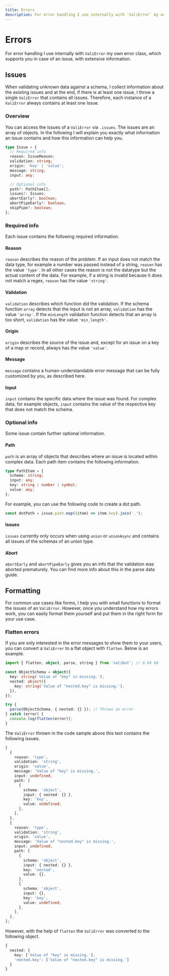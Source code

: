 ```yaml
---
title: Errors
description: For error handling I use internally with `ValiError` my own error class, which supports you in case of an issue, with extensive information.
---
```



# Errors

For error handling I use internally with <Link href="/api/ValiError">`ValiError`</Link> my own error class, which supports you in case of an issue, with extensive information.

## Issues

When validating unknown data against a schema, I collect information about the existing issues and at the end, if there is at least one issue, I throw a single <Link href="/api/ValiError">`ValiError`</Link> that contains all issues. Therefore, each instance of a <Link href="/api/ValiError">`ValiError`</Link> always contains at least one Issue.

### Overview

You can access the issues of a <Link href="/api/ValiError">`ValiError`</Link> via `.issues`. The issues are an array of objects. In the following I will explain you exactly what information an issue contains and how this information can help you.

```ts
type Issue = {
  // Required info
  reason: IssueReason;
  validation: string;
  origin: 'key' | 'value';
  message: string;
  input: any;

  // Optional info
  path?: PathItem[];
  issues?: Issues;
  abortEarly?: boolean;
  abortPipeEarly?: boolean;
  skipPipe?: boolean;
};
```

### Required info

Each issue contains the following required information.

#### Reason

`reason` describes the reason of the problem. If an input does not match the data type, for example a number was passed instead of a string, `reason` has the value `'type'`. In all other cases the reason is not the datatype but the actual content of the data. For example, if a string is invalid because it does not match a regex, `reason` has the value `'string'`.

#### Validation

`validation` describes which function did the validation. If the schema function `array` detects that the input is not an array, `validation` has the value `'array'`. If the `minLength` validation function detects that an array is too short, `validation` has the value `'min_length'`.

#### Origin

`origin` describes the source of the issue and, except for an issue on a key of a map or record, always has the value `'value'`.

#### Message

`message` contains a human-understandable error message that can be fully customized by you, as described <Link href="/guides/schemas/#error-messages">here</Link>.

#### Input

`input` contains the specific data where the issue was found. For complex data, for example objects, `input` contains the value of the respective key that does not match the schema.

### Optional info

Some issue contain further optional information.

#### Path

`path` is an array of objects that describes where an issue is located within complex data. Each path item contains the following information.

```ts
type PathItem = {
  schema: string;
  input: any;
  key: string | number | symbol;
  value: any;
};
```

For example, you can use the following code to create a dot path.

```ts
const dotPath = issue.path.map((item) => item.key).join('.');
```

#### Issues

`issues` currently only occurs when using <Link href="/api/union">`union`</Link> or <Link href="/api/unionAsync">`unionAsync`</Link> and contains all issues of the schemas of an union type.

#### Abort

`abortEarly` and `abortPipeEarly` gives you an info that the validation was aborted prematurely. You can find more info about this in the <Link href="/guides/parse-data/#abort-early">parse data</Link> guide.

## Formatting

For common use cases like forms, I help you with small functions to format the issues of an <Link href="/api/ValiError">`ValiError`</Link>. However, once you understand how my errors work, you can easily format them yourself and put them in the right form for your use case.

### Flatten errors

If you are only interested in the error messages to show them to your users, you can convert a <Link href="/api/ValiError">`ValiError`</Link> to a flat object with <Link href="/api/flatten">`flatten`</Link>. Below is an example.

```ts
import { flatten, object, parse, string } from 'valibot'; // 0.84 kB

const ObjectSchema = object({
  key: string('Value of "key" is missing.'),
  nested: object({
    key: string('Value of "nested.key" is missing.'),
  }),
});

try {
  parse(ObjectSchema, { nested: {} }); // Throws an error
} catch (error) {
  console.log(flatten(error));
}
```

The <Link href="/api/ValiError">`ValiError`</Link> thrown in the code sample above this text contains the following issues.

```ts
[
  {
    reason: 'type',
    validation: 'string',
    origin: 'value',
    message: 'Value of "key" is missing.',
    input: undefined,
    path: [
      {
        schema: 'object',
        input: { nested: {} },
        key: 'key',
        value: undefined,
      },
    ],
  },
  {
    reason: 'type',
    validation: 'string',
    origin: 'value',
    message: 'Value of "nested.key" is missing.',
    input: undefined,
    path: [
      {
        schema: 'object',
        input: { nested: {} },
        key: 'nested',
        value: {},
      },
      {
        schema: 'object',
        input: {},
        key: 'key',
        value: undefined,
      },
    ],
  },
];
```

However, with the help of <Link href="/api/flatten">`flatten`</Link> the <Link href="/api/ValiError">`ValiError`</Link> was converted to the following object.

```ts
{
  nested: {
    key: ['Value of "key" is missing.'],
    'nested.key': ['Value of "nested.key" is missing.']
  }
}
```
